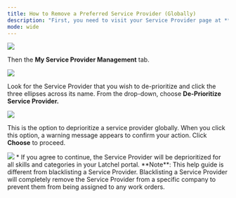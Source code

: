 ---
title: How to Remove a Preferred Service Provider (Globally)
description: "First, you need to visit your Service Provider page at **People** then **Service Providers**."
mode: wide
---


<Frame>
  <img src="/images/rtaImage-782.jpg"/>
</Frame>

Then the **My Service Provider Management** tab.


<Frame>
  <img src="/images/rtaImage-783.jpg"/>
</Frame>

Look for the Service Provider that you wish to de-prioritize and click the three ellipses across its name. From the drop-down, choose **De-Prioritize Service Provider.**


<Frame>
  <img src="/images/rtaImage-784.jpg"/>
</Frame>

This is the option to deprioritize a service provider globally. When you click this option, a warning message appears to confirm your action. Click **Choose** to proceed. 


<Frame>
  <img src="/images/rtaImage-785.jpg"/>
</Frame>
* If you agree to continue, the Service Provider will be deprioritized for all skills and categories in your Latchel portal.

<Info>
  **Note**: This help guide is different from blacklisting a Service Provider. Blacklisting a Service Provider will completely remove the Service Provider from a specific company to prevent them from being assigned to any work orders.
</Info>

